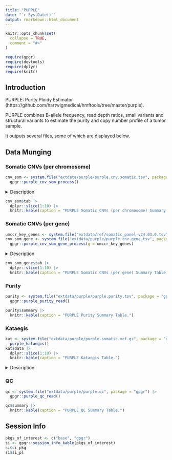 ```yaml
---
title: "PURPLE"
date: "`r Sys.Date()`"
output: rmarkdown::html_document
---
```


```r
knitr::opts_chunk$set(
  collapse = TRUE,
  comment = "#>"
)
```

```r
require(gpgr)
require(devtools)
require(dplyr)
require(knitr)
```

## Introduction

PURPLE: Purity Ploidy Estimator
(https://github.com/hartwigmedical/hmftools/tree/master/purple).

PURPLE combines B-allele frequency, read depth ratios, small variants and structural variants to
estimate the purity and copy number profile of a tumor sample.

It outputs several files, some of which are displayed below.

## Data Munging

### Somatic CNVs (per chromosome)

```r
cnv_som <- system.file("extdata/purple/purple.cnv.somatic.tsv", package = "gpgr") |>
  gpgr::purple_cnv_som_process()
```

<details>
<summary>Description</summary>

```r
cnv_som$descr |>
  knitr::kable(caption = "PURPLE Somatic CNVs (per chromosome) Columns.")
```

</details>

```r
cnv_som$tab |>
  dplyr::slice(1:10) |>
  knitr::kable(caption = "PURPLE Somatic CNVs (per chromosome) Summary Table.")
```

### Somatic CNVs (per gene)

```r
umccr_key_genes <- system.file("extdata/ref/somatic_panel-v24.03.0.tsv", package = "gpgr")
cnv_som_gene <- system.file("extdata/purple/purple.cnv.gene.tsv", package = "gpgr") |>
  gpgr::purple_cnv_som_gene_process(g = umccr_key_genes)
```

<details>
<summary>Description</summary>

```r
cnv_som_gene$descr |>
  knitr::kable(caption = "PURPLE Somatic CNVs (per gene) Columns.")
```

</details>

```r
cnv_som_gene$tab |>
  dplyr::slice(1:10) |>
  knitr::kable(caption = "PURPLE Somatic CNVs (per gene) Summary Table.")
```

### Purity

```r
purity <- system.file("extdata/purple/purple.purity.tsv", package = "gpgr") |>
  gpgr::purple_purity_read()

purity$summary |>
  knitr::kable(caption = "PURPLE Purity Summary Table.")
```

### Kataegis

```r
kat <- system.file("extdata/purple/purple.somatic.vcf.gz", package = "gpgr") |>
  purple_kataegis()
kat$data |>
  dplyr::slice(1:10) |>
  knitr::kable(caption = "PURPLE Kataegis Table.")
```

<details>
<summary>Description</summary>

```r
knitr::kable(kat$description, caption = "Kataegis column description.")
```

</details>

### QC

```r
qc <- system.file("extdata/purple/purple.qc", package = "gpgr") |>
  gpgr::purple_qc_read()

qc$summary |>
  knitr::kable(caption = "PURPLE QC Summary Table.")
```

## Session Info

```r
pkgs_of_interest <- c("base", "gpgr")
si <- gpgr::session_info_kable(pkgs_of_interest)
si$si_pkg
si$si_pl
```
